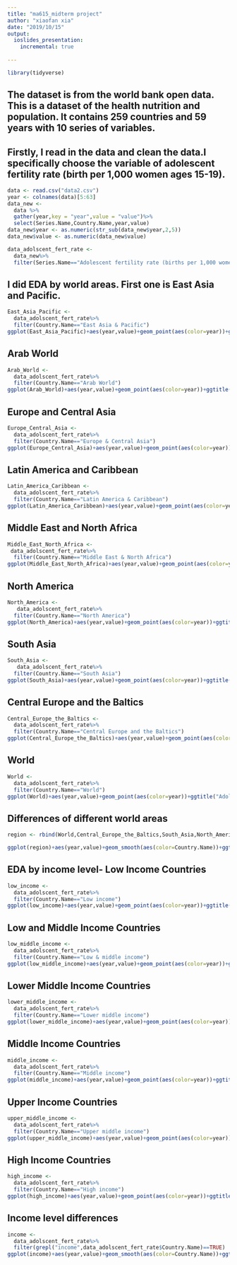 ```yaml
---
title: "ma615_midterm project"
author: "xiaofan xia"
date: "2019/10/15"
output: 
  ioslides_presentation:
    incremental: true
    
---
```


```r
library(tidyverse)
```


## The dataset is from the world bank open data. This is a dataset of the health nutrition and population. It contains 259 countries and 59 years with 10 series of variables.


## Firstly, I read in the data and clean the data.I specifically choose the variable of adolescent fertility rate (birth per 1,000 women ages 15-19). 

```r
data <- read.csv("data2.csv") 
year <- colnames(data)[5:63]
data_new <- 
  data %>%
  gather(year,key = "year",value = "value")%>%
  select(Series.Name,Country.Name,year,value)
data_new$year <- as.numeric(str_sub(data_new$year,2,5))
data_new$value <- as.numeric(data_new$value) 

data_adolscent_fert_rate <-
  data_new%>%
  filter(Series.Name=="Adolescent fertility rate (births per 1,000 women ages 15-19)")
```


## I did EDA by world areas. First one is East Asia and Pacific.
```r
East_Asia_Pacific <- 
  data_adolscent_fert_rate%>%
  filter(Country.Name=="East Asia & Pacific")
ggplot(East_Asia_Pacific)+aes(year,value)+geom_point(aes(color=year))+ggtitle("Adolescent fertility rate of East Asia & Pacific")
```

## Arab World
```r
Arab_World <- 
  data_adolscent_fert_rate%>%
  filter(Country.Name=="Arab World")
ggplot(Arab_World)+aes(year,value)+geom_point(aes(color=year))+ggtitle("Adolescent fertility rate of Arab World")
```

## Europe and Central Asia
```r
Europe_Central_Asia <- 
  data_adolscent_fert_rate%>%
  filter(Country.Name=="Europe & Central Asia")
ggplot(Europe_Central_Asia)+aes(year,value)+geom_point(aes(color=year))+ggtitle("Adolescent fertility rate of Europe & Central Asia")
```

## Latin America and Caribbean
```r
Latin_America_Caribbean <- 
  data_adolscent_fert_rate%>%
  filter(Country.Name=="Latin America & Caribbean")
ggplot(Latin_America_Caribbean)+aes(year,value)+geom_point(aes(color=year))+ggtitle("Adolescent fertility rate of Latin America & Caribbean")
```

## Middle East and North Africa
```r
Middle_East_North_Africa <-
 data_adolscent_fert_rate%>%
  filter(Country.Name=="Middle East & North Africa")
ggplot(Middle_East_North_Africa)+aes(year,value)+geom_point(aes(color=year))+ggtitle("Adolescent fertility rate of Middle East & North Africa")
```

## North America
```r
North_America <-
   data_adolscent_fert_rate%>%
  filter(Country.Name=="North America")
ggplot(North_America)+aes(year,value)+geom_point(aes(color=year))+ggtitle("Adolescent fertility rate of North America")
```

## South Asia
```r
South_Asia <-
   data_adolscent_fert_rate%>%
  filter(Country.Name=="South Asia")
ggplot(South_Asia)+aes(year,value)+geom_point(aes(color=year))+ggtitle("Adolescent fertility rate of South Asia")
```

## Central Europe and the Baltics
```r
Central_Europe_the_Baltics <-
  data_adolscent_fert_rate%>%
  filter(Country.Name=="Central Europe and the Baltics")
ggplot(Central_Europe_the_Baltics)+aes(year,value)+geom_point(aes(color=year))+ggtitle("Adolescent fertility rate of Central Europe and the Baltics")
```

## World
```r
World <-
  data_adolscent_fert_rate%>%
  filter(Country.Name=="World")
ggplot(World)+aes(year,value)+geom_point(aes(color=year))+ggtitle("Adolescent fertility rate of the World")
```

## Differences of different world areas
```r
region <- rbind(World,Central_Europe_the_Baltics,South_Asia,North_America,Middle_East_North_Africa,Latin_America_Caribbean,Europe_Central_Asia,Arab_World,East_Asia_Pacific)

ggplot(region)+aes(year,value)+geom_smooth(aes(color=Country.Name))+ggtitle("Adolescent fertility rate for different world areas")+theme(legend.position = "bottom") #show differences regarding to different world areas
```

## EDA by income level- Low Income Countries
```r
low_income <- 
  data_adolscent_fert_rate%>%
  filter(Country.Name=="Low income")
ggplot(low_income)+aes(year,value)+geom_point(aes(color=year))+ggtitle("Adolescent fertility rate of low income countries")

```

## Low and Middle Income Countries
```r
low_middle_income <- 
  data_adolscent_fert_rate%>%
  filter(Country.Name=="Low & middle income")
ggplot(low_middle_income)+aes(year,value)+geom_point(aes(color=year))+ggtitle("Adolescent fertility rate of low and middle income countries")
```


## Lower Middle Income Countries
```r
lower_middle_income <- 
  data_adolscent_fert_rate%>%
  filter(Country.Name=="Lower middle income")
ggplot(lower_middle_income)+aes(year,value)+geom_point(aes(color=year))+ggtitle("Adolescent fertility rate of lower middle income countries")
```

## Middle Income Countries
```r
middle_income <- 
  data_adolscent_fert_rate%>%
  filter(Country.Name=="Middle income")
ggplot(middle_income)+aes(year,value)+geom_point(aes(color=year))+ggtitle("Adolescent fertility rate of middle income countries")
```

## Upper Income Countries
```r
upper_middle_income <- 
  data_adolscent_fert_rate%>%
  filter(Country.Name=="Upper middle income")
ggplot(upper_middle_income)+aes(year,value)+geom_point(aes(color=year))+ggtitle("Adolescent fertility rate of upper middle income countries")
```

## High Income Countries
```r
high_income <- 
  data_adolscent_fert_rate%>%
  filter(Country.Name=="High income")
ggplot(high_income)+aes(year,value)+geom_point(aes(color=year))+ggtitle("Adolescent fertility rate of high income countries")
```

## Income level differences 
```r
income <-
  data_adolscent_fert_rate%>%
  filter(grepl("income",data_adolscent_fert_rate$Country.Name)==TRUE)
ggplot(income)+aes(year,value)+geom_smooth(aes(color=Country.Name))+ggtitle("Adolescent fertility rate regarding to different income level")+theme(legend.position = "bottom") #compare the rate regarding to different income levels
```

